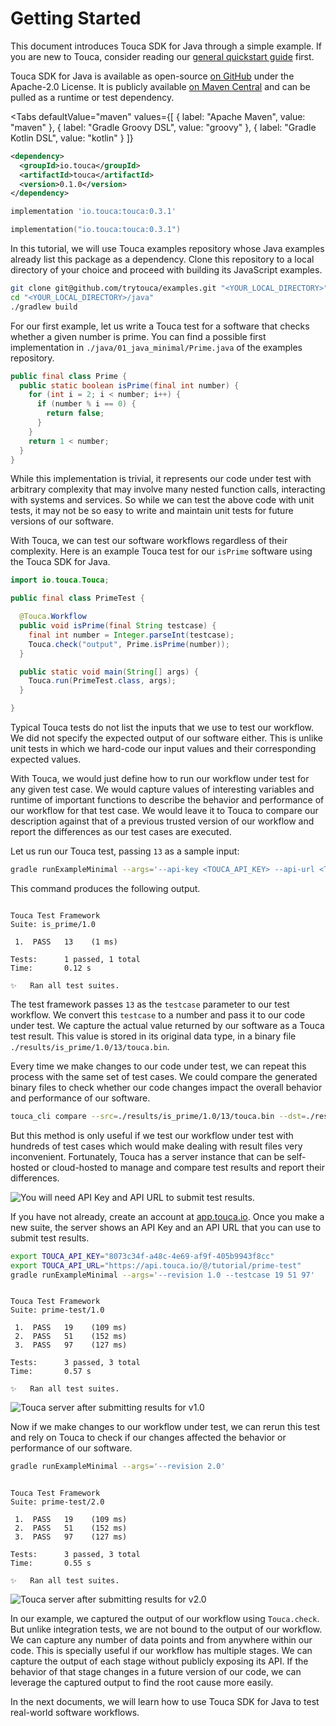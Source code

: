 
# Getting Started

This document introduces Touca SDK for Java through a simple example. If you are
new to Touca, consider reading our
[general quickstart guide](/basics/quickstart) first.

Touca SDK for Java is available as open-source
[on GitHub](https://github.com/trytouca/touca-java) under the Apache-2.0
License. It is publicly available
[on Maven Central](https://search.maven.org/artifact/io.touca/touca) and can be
pulled as a runtime or test dependency.

<Tabs
  defaultValue="maven"
  values={[
    { label: "Apache Maven", value: "maven" },
    { label: "Gradle Groovy DSL", value: "groovy" },
    { label: "Gradle Kotlin DSL", value: "kotlin" }
  ]}
>
  <TabItem value="maven">

```xml
<dependency>
  <groupId>io.touca</groupId>
  <artifactId>touca</artifactId>
  <version>0.1.0</version>
</dependency>
```

  </TabItem>
  <TabItem value="groovy">

```groovy
implementation 'io.touca:touca:0.3.1'
```

  </TabItem>
  <TabItem value="kotlin">

```kotlin
implementation("io.touca:touca:0.3.1")
```

  </TabItem>
</Tabs>

In this tutorial, we will use Touca examples repository whose Java examples
already list this package as a dependency. Clone this repository to a local
directory of your choice and proceed with building its JavaScript examples.

```bash
git clone git@github.com/trytouca/examples.git "<YOUR_LOCAL_DIRECTORY>"
cd "<YOUR_LOCAL_DIRECTORY>/java"
./gradlew build
```

For our first example, let us write a Touca test for a software that checks
whether a given number is prime. You can find a possible first implementation in
`./java/01_java_minimal/Prime.java` of the examples repository.

```java
public final class Prime {
  public static boolean isPrime(final int number) {
    for (int i = 2; i < number; i++) {
      if (number % i == 0) {
        return false;
      }
    }
    return 1 < number;
  }
}
```

While this implementation is trivial, it represents our code under test with
arbitrary complexity that may involve many nested function calls, interacting
with systems and services. So while we can test the above code with unit tests,
it may not be so easy to write and maintain unit tests for future versions of
our software.

With Touca, we can test our software workflows regardless of their complexity.
Here is an example Touca test for our `isPrime` software using the Touca SDK for
Java.

```java
import io.touca.Touca;

public final class PrimeTest {

  @Touca.Workflow
  public void isPrime(final String testcase) {
    final int number = Integer.parseInt(testcase);
    Touca.check("output", Prime.isPrime(number));
  }

  public static void main(String[] args) {
    Touca.run(PrimeTest.class, args);
  }

}
```

Typical Touca tests do not list the inputs that we use to test our workflow. We
did not specify the expected output of our software either. This is unlike unit
tests in which we hard-code our input values and their corresponding expected
values.

With Touca, we would just define how to run our workflow under test for any
given test case. We would capture values of interesting variables and runtime of
important functions to describe the behavior and performance of our workflow for
that test case. We would leave it to Touca to compare our description against
that of a previous trusted version of our workflow and report the differences as
our test cases are executed.

Let us run our Touca test, passing `13` as a sample input:

```bash
gradle runExampleMinimal --args='--api-key <TOUCA_API_KEY> --api-url <TOUCA_API_URL> --revision 1.0 --testcase 13'
```

This command produces the following output.

```text

Touca Test Framework
Suite: is_prime/1.0

 1.  PASS   13    (1 ms)

Tests:      1 passed, 1 total
Time:       0.12 s

✨   Ran all test suites.

```

The test framework passes `13` as the `testcase` parameter to our test workflow.
We convert this `testcase` to a number and pass it to our code under test. We
capture the actual value returned by our software as a Touca test result. This
value is stored in its original data type, in a binary file
`./results/is_prime/1.0/13/touca.bin`.

Every time we make changes to our code under test, we can repeat this process
with the same set of test cases. We could compare the generated binary files to
check whether our code changes impact the overall behavior and performance of
our software.

```bash
touca_cli compare --src=./results/is_prime/1.0/13/touca.bin --dst=./results/is_prime/1.0/13/touca.bin
```

But this method is only useful if we test our workflow under test with hundreds
of test cases which would make dealing with result files very inconvenient.
Fortunately, Touca has a server instance that can be self-hosted or cloud-hosted
to manage and compare test results and report their differences.

![You will need API Key and API URL to submit test results.](/img/assets/touca-submit-first-version.png)

If you have not already, create an account at
[app.touca.io](https://app.touca.io). Once you make a new suite, the server
shows an API Key and an API URL that you can use to submit test results.

```bash
export TOUCA_API_KEY="8073c34f-a48c-4e69-af9f-405b9943f8cc"
export TOUCA_API_URL="https://api.touca.io/@/tutorial/prime-test"
gradle runExampleMinimal --args='--revision 1.0 --testcase 19 51 97'
```

```text

Touca Test Framework
Suite: prime-test/1.0

 1.  PASS   19    (109 ms)
 2.  PASS   51    (152 ms)
 3.  PASS   97    (127 ms)

Tests:      3 passed, 3 total
Time:       0.57 s

✨   Ran all test suites.

```

![Touca server after submitting results for v1.0](/img/assets/touca-sdk-quickstart-1.png)

Now if we make changes to our workflow under test, we can rerun this test and
rely on Touca to check if our changes affected the behavior or performance of
our software.

```bash
gradle runExampleMinimal --args='--revision 2.0'
```

```text

Touca Test Framework
Suite: prime-test/2.0

 1.  PASS   19    (109 ms)
 2.  PASS   51    (152 ms)
 3.  PASS   97    (127 ms)

Tests:      3 passed, 3 total
Time:       0.55 s

✨   Ran all test suites.

```

![Touca server after submitting results for v2.0](/img/assets/touca-sdk-quickstart-2.png)

In our example, we captured the output of our workflow using `Touca.check`. But
unlike integration tests, we are not bound to the output of our workflow. We can
capture any number of data points and from anywhere within our code. This is
specially useful if our workflow has multiple stages. We can capture the output
of each stage without publicly exposing its API. If the behavior of that stage
changes in a future version of our code, we can leverage the captured output to
find the root cause more easily.

In the next documents, we will learn how to use Touca SDK for Java to test
real-world software workflows.
